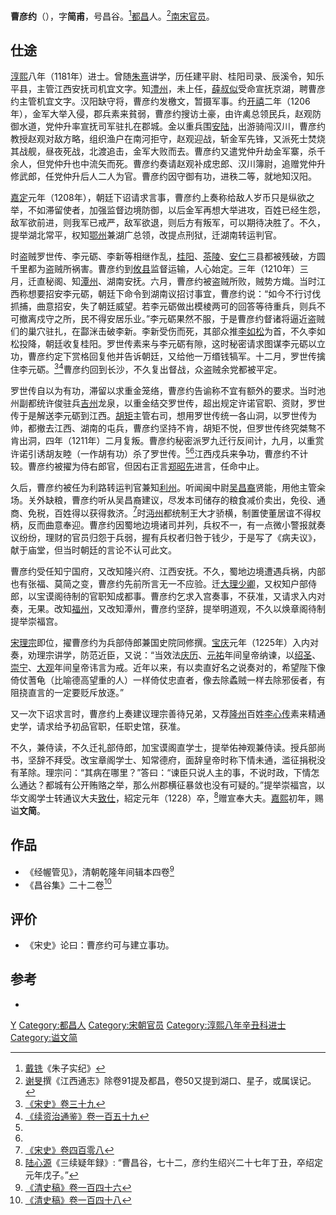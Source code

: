 {{Infobox Biography
| subject_name   = 曹彥約
| image_name     = 
| image_size     = 
| image_caption  =
| date_of_birth  = 1157年
| place_of_birth = [[南宋|南宋]]
| date_of_death  = 1228年
| place_of_death = [[南宋|南宋]]
| occupation     = [[南宋|南宋]][[官员|官员]]
}}

'''曹彦约'''（{{bd|1157年||1228年|catIdx=C}}），字'''简甫'''，号昌谷。<ref>[[戴铣|戴铣]]《朱子实纪》</ref>[[都昌|都昌]]人。<ref>[[谢旻|谢旻]]撰《江西通志》除卷91提及都昌，卷50又提到湖口、星子，或属误记。</ref>[[南宋|南宋]][[官员|官员]]。

== 仕途 ==
[[淳熙|淳熙]]八年（1181年）进士。曾随[[朱熹|朱熹]]讲学，历任建平尉、桂阳司录、辰溪令，知乐平县，主管江西安抚司机宜文字。知[[澧州|澧州]]，未上任，[[薛叔似|薛叔似]]受命宣抚京湖，聘曹彦约主管机宜文字。汉阳缺守将，曹彦约发檄文，暂摄军事。约[[开禧|开禧]]二年（1206年），金军大举入侵，郡兵素来貧弱，曹彦约搜访土豪，由许禼总领民兵，赵观防御水道，党仲升率宣抚司军驻扎在郡城。金以重兵围[[安陆|安陆]]，出游骑闯汉川，曹彦约教授赵观对敌方略，组织渔户在南河拒守，赵观迎战，斩金军先锋，又派死士焚烧其战舰，昼夜死战，北渡追击，金军大败而去。曹彦约又遣党仲升劫金军寨，杀千余人，但党仲升也中流矢而死。曹彦约奏请赵观补成忠郎、汉川簿尉，追赠党仲升修武郎，任党仲升后人二人为官。曹彦约因守御有功，进秩二等，就地知汉阳。

[[嘉定_(年号)|嘉定]]元年（1208年），朝廷下诏请求言事，曹彦约上奏称给敌人岁币只是纵欲之举，不如滞留使者，加强监督边境防御，以后金军再想大举进攻，百姓已经生怨，敌军欲前进，则我军已戒严，敌军欲退，则后方有叛军，可以期待决胜了。不久，提举湖北常平，权知[[鄂州|鄂州]]兼湖广总领，改提点刑狱，迁湖南转运判官。

时盗贼罗世传、李元砺、李新等相继作乱，[[桂阳|桂阳]]、[[茶陵|茶陵]]、[[安仁|安仁]]三县都被残破，方圆千里都为盗贼所祸害。曹彦约到[[攸县|攸县]]监督运输，人心始定。三年（1210年）三月，迁直秘阁、知[[潭州_(隋朝)|潭州]]、湖南安抚。六月，曹彦约被盗贼所败，贼势方熾。当时江西称想要招安李元砺，朝廷下命令到湖南议招讨事宜，曹彦约说：“如今不行讨伐抓捕，曲意招安，失了朝廷威望。若李元砺做出模棱两可的回答等待重兵，则兵不可撤离戍守之所，民不得安居乐业。”李元砺果然不服，于是曹彦约督诸将逼近盗贼们的巢穴驻扎，在酃洣击破李新。李新受伤而死，其部众推[[李如松|李如松]]为首，不久李如松投降，朝廷收复桂阳。罗世传素来与李元砺有隙，这时秘密请求图谋李元砺以立功，曹彦约定下赏格回复他并告诉朝廷，又给他一万缗钱犒军。十二月，罗世传擒住李元砺。<ref name=SS39>[[:s:宋史/卷39|《宋史》卷三十九]]</ref><ref name=XZZTJ159>[[:s:续资治通鉴/卷159|《续资治通鉴》卷一百五十九]]</ref>曹彦约回到长沙，不久复出督战，众盗贼余党都被平定。

罗世传自以为有功，滞留以求重金笼络，曹彦约告谕称不宜有额外的要求。当时池州副都统许俊驻兵[[吉州|吉州]]龙泉，以重金结交罗世传，超出规定许诺官职、资财，罗世传于是解送李元砺到江西。[[胡榘|胡矩]]主管右司，想用罗世传统一各山洞，以罗世传为帅，都撤去江西、湖南的屯兵，曹彦约坚持不肯，胡矩不悦，但罗世传终究桀骜不肯出洞，四年（1211年）二月复叛。曹彦约秘密派罗九迁行反间计，九月，以重赏许诺引诱胡友睦（一作胡有功）杀了罗世传。<ref name=SS39/><ref name=XZZTJ159/>江西戍兵来争功，曹彦约不计较。曹彦约被擢为侍右郎官，但因右正言[[郑昭先|郑昭先]]进言，任命中止。

久后，曹彦约被任为利路转运判官兼知[[利州|利州]]。听闻闽中尉[[吴昌裔|吴昌裔]]贤能，用他主管籴场。关外缺粮，曹彦约听从吴昌裔建议，尽发本司储存的粮食减价卖出，免役、通商、免税，百姓得以获得救济。<ref>[[:s:宋史/卷408|《宋史》卷四百零八]]</ref>时[[沔州_(南宋)|沔州]]都统制王大才骄横，制置使董居谊不得权柄，反而曲意奉迎。曹彦约因蜀地边境诸司并列，兵权不一，有一点微小警报就奏议纷纷，理财的官员归怨于兵弱，握有兵权者归咎于钱少，于是写了《病夫议》，献于庙堂，但当时朝廷的言论不认可此文。

曹彦约受任知宁国府，又改知隆兴府、江西安抚。不久，蜀地边境遭遇兵祸，内部也有张福、莫简之变，曹彦约先前所言无一不应验。迁[[大理少卿|大理少卿]]，又权知户部侍郎，以宝谟阁待制的官职知成都事。曹彦约乞求入宫奏事，不获准，又请求入内对奏，无果。改知[[福州|福州]]，又改知潭州，曹彦约坚辞，提举明道观，不久以焕章阁待制提举崇福宫。

[[宋理宗|宋理宗]]即位，擢曹彦约为兵部侍郎兼国史院同修撰。[[宝庆|宝庆]]元年（1225年）入内对奏，劝理宗讲学，防范近臣，又说：“当效法[[庆历|庆历]]、[[元祐_(年号)|元祐]]年间皇帝纳谏，以[[绍圣|绍圣]]、[[崇宁|崇宁]]、[[大观_(年号)|大观]]年间皇帝讳言为戒。近年以来，有以卖直好名之说奏对的，希望陛下像倚仗蓍龟（比喻德高望重的人）一样倚仗忠直者，像去除蟊贼一样去除邪佞者，有阻挠直言的一定要贬斥放逐。”

又一次下诏求言时，曹彦约上奏建议理宗善待兄弟，又荐[[隆州|隆州]]百姓[[李心传|李心传]]素来精通史学，请求给予初品官职，任职史馆，获准。

不久，兼侍读，不久迁礼部侍郎，加宝谟阁直学士，提举佑神观兼侍读。授兵部尚书，坚辞不拜受。改宝章阁学士、知常德府，面辞皇帝时称下情未通，滥征捐税没有革除。理宗问：“其病在哪里？”答曰：“谏臣只说人主的事，不说时政，下情怎么通达？都城有公开贿赂之举，那么州郡横征暴敛也没有可疑的。”提举崇福宫，以华文阁学士转通议大夫[[致仕|致仕]]，紹定元年（1228）卒，<ref>[[陆心源|陆心源]]《三续疑年録》: “曹昌谷，七十二，彦约生绍兴二十七年丁丑，卒绍定元年戊子。”</ref>赠宣奉大夫。[[嘉熙|嘉熙]]初年，赐谥'''文简'''。

== 作品 ==
*《经幄管见》，清朝乾隆年间辑本四卷<ref>[[:s:清史稿/卷146|《清史稿》卷一百四十六]]</ref>
*《昌谷集》二十二卷<ref>[[:s:清史稿/卷148|《清史稿》卷一百四十八]]</ref>

== 评价 ==
*《宋史》论曰：曹彦约可与建立事功。

== 参考 ==
*{{cite wikisource|宋史/卷410}}
{{reflist}}

{{DEFAULTSORT:C}}
[[Category:曹姓|Y]]
[[Category:都昌人|Category:都昌人]]
[[Category:宋朝官员|Category:宋朝官员]]
[[Category:淳熙八年辛丑科进士|Category:淳熙八年辛丑科进士]]
[[Category:谥文简|Category:谥文简]]